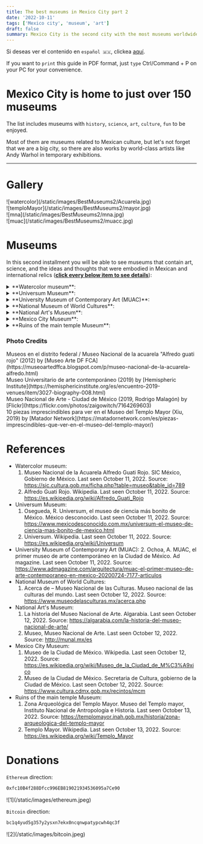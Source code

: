 ```yaml
---
title: The best museums in Mexico City part 2
date: '2022-10-11'
tags: ['Mexico city', 'museum', 'art']
draft: false
summary: Mexico City is the second city with the most museums worldwide.
---
```


Si deseas ver el contenido en `español 🇲🇽`, clickea [aquí](/blog/mejoresMuseos2).

If you want to `print` this guide in PDF format, just `type` Ctrl/Command + P on your PC for your convenience.

# Mexico City is home to just over 150 museums

The list includes museums with `history`, `science`, `art`, `culture`, `fun` to be enjoyed.

Most of them are museums related to Mexican culture, but let's not forget that we are a big city,
so there are also works by world-class artists like Andy Warhol in temporary exhibitions.

---

# Gallery

<div className="-mx-2 flex flex-wrap overflow-hidden xl:-mx-2">
  <div className="my-1 w-full overflow-hidden px-2 xl:my-1 xl:w-1/2 xl:px-2">
    ![watercolor](/static/images/BestMuseums2/Acuarela.jpg)
  </div>
  <div className="my-1 w-full overflow-hidden px-2 xl:my-1 xl:w-1/2 xl:px-2">
    ![temploMayor](/static/images/BestMuseums2/mayor.jpg)
  </div>
  <div className="my-1 w-full overflow-hidden px-2 xl:my-1 xl:w-1/2 xl:px-2">
    ![mna](/static/images/BestMuseums2/mna.jpg)
  </div>
  <div className="my-1 w-full overflow-hidden px-2 xl:my-1 xl:w-1/2 xl:px-2">
    ![muac](/static/images/BestMuseums2/muacc.jpg)
  </div>
</div>

# Museums

In this second installment you will be able to see museums that contain art, science, and the ideas and thoughts that were embodied in Mexican and international relics (<u>**click every below item to see details**</u>):

<details>
  <summary> **Watercolor museum**: </summary>
  <ul>
    <li type="square">
      {' '}
      Context and history. Initially, the museum was founded in the Roma neighborhood of Mexico City,
      but due to the great collapse caused by the 1985 earthquake, it was decided to move to Coyoacan.
      Alfredo Guati Rojo founded the Mexican society of watercolorists and the museum that bears his
      name.{' '}
    </li>
    <li type="square"> You will find inside. </li>- A) Art Gallery. Here you will find very
    beautiful watercolor works by Russian artists from St. Petersburg. - B) House of Alfredo Guati
    Rojo. It begins with a recreation tour of codices from the archaeological ruins, and then with
    watercolors from the 18th to 20th centuries. Upstairs there is an international exhibition of
    countries like Costarica, Cuba, Italy, Japan, Denmark, USA. across the room you will find an
    exhibition of Mexican artists, painting landscapes. Watercolor is very detailed and sometimes
    even abstract. Finally, going downstairs, you will find a beautiful red Alfredo Guati
    collection, with landscapes, with people and with a touch of the language of symbols used by the
    Aztecs. - C) Garden. The garden has stone sculptures based on Aztec symbols. There are also
    workshops on how to paint in watercolor for children, do not hesitate to ask.
    <li type="square"> How to arrive. </li>- A) From Coyoacan downtown. Walk like a 20 minutes to
    the museum. - B) From Miguel Angel de Quevedo subway station. Walk like a 15 minutes.
    <li type="square">
      {' '}
      Cost. It's free, but accepts donations. The camera permit is 50 MXN/2.5 dls.{' '}
    </li>
    <li type="square"> Open: Tuesday to Sunday from 10 to 18.</li>
    <li type="square"> Level of Security: ⭐️⭐️⭐️⭐️⭐️ (4.5) </li>
    <li type="square">
      {' '}
      Guided tours. There are no guided tours but for 50 MXN/2.5 dls they give you a device with the
      guide in English of the different rooms.{' '}
    </li>
    <li type="square"> What eat. </li>
    <li type="square"> Additional material. </li>
    <li type="square"> Official [Website](https://www.acuarela.org.mx/) of the museum. </li>
  </ul>
</details>

<details>
  <summary>**Universum Museum**:</summary>
  <ul>
    <li type="square">
      {' '}
      Context and history. It is a museum that is barely 30 years old with the purpose of disseminating
      science and technology to young people. The museum was created and managed by one of the best universities
      in Latin America, the glorious [UNAM](http://english.unam.mx/). It is a quite interactive, lively
      museum, mainly oriented towards children and young people. Maybe a couple of things look a bit
      worn but that's because of the number of visitors.{' '}
    </li>
    <li type="square"> You will find inside. </li>- A) Permanent exhibition. The exhibitions are all
    related to science and technology. Exhibitions on physics, chemistry, water, the human body, the
    evolution of devices, a planetarium, among others. - B) Temporary exhibitions. There are at the
    moment exhibitions of dinosaurs and birds of the protected area of ​​the university.
    <li type="square"> How to arrive. </li>- A) By the metrobus station Centro Cultural
    Universitario (CCU) and walk. https://www.metrobus.cdmx.gob.mx/mapas-de-sistema/mapa-linea-1 -
    B) By the university metro and take route 3 of the pumabus.
    https://moovitapp.com/index/es-419/transporte_p%C3%BAblico-line-RUTA_3-Ciudad_de_Mexico-822-853996-207287-0
    <li type="square">
      {' '}
      Cost. The cost of general admission is 90 MXN/4.5 dls, for the planetarium it is 15 MXN/0.75 dls
      extra. For the exhibitions it is the same extra fee, and sometimes there are packages that include
      3 extra exhibitions (along with the planetarium) for 125 MXN/6.25 dls. You can buy the tickets
      [here](https://boletos.universum.unam.mx/).{' '}
    </li>
    <li type="square"> Open: Thursday to Sunday from 10 to 17. </li>
    <li type="square"> Level of Security: ⭐️⭐️⭐️⭐️⭐️ (4.3) </li>
    <li type="square">
      {' '}
      Guided tours. There are no guides in English :(, but a couple of people in some rooms speak it.{' '}
    </li>
    <li type="square"> What eat. </li>
    <li type="square"> Additional material. . </li>
    <li type="square"> Official [Website](https://www.universum.unam.mx/) of the museum. </li>
  </ul>
</details>

<details>
  <summary>**University Museum of Contemporary Art (MUAC)**:</summary>
  <ul>
    <li type="square">
      {' '}
      Context and history. It is a museum of international modern art, with cultures other than the Mexican
      ones. The museum is barely 14 years old and is housed in the cultural space of the University of
      Mexico.{' '}
    </li>
    <li type="square">
      {' '}
      You will find inside. It is an abstract art museum, like the [jumex] museum (/blog/bestMuseums1),
      and all the exhibitions are temporary, with a historical context. In general they are international
      exhibitions, but occasionally there are national exhibitions with a foreign focus. It is an enclosure
      with a beautiful architecture.{' '}
    </li>
    <li type="square">
      {' '}
      How to arrive. It is located near the universum, so they are the same recommendations.{' '}
    </li>
    <li type="square">
      {' '}
      Cost. From wednesday to saturday the cost is 40 MXN/2 dls. Sunday is 20 MXN/1 dls. Students pays
      20 MXN/1 dls. You can buy the tickets [here](https://muac.unam.mx/planea-tu-visita); if you are
      a student and if you buy the ticket online, they will not be able to give you a discount.{' '}
    </li>
    <li type="square"> Open: Wednesday to Sunday from 11 to 18. </li>
    <li type="square"> Level of Security: ⭐️⭐️⭐️⭐️⭐️ (4.3) </li>
    <li type="square"> Guided tours. Similar to the situation in the universum museum.</li>
    <li type="square">
      {' '}
      What eat. There is a restaurant inside the museum but it is a bit expensive.{' '}
    </li>
    <li type="square">
      {' '}
      Additional material. Most infographics are in English by scanning the QR code. The museum has internet.{' '}
    </li>
    <li type="square"> Official [Website](https://muac.unam.mx/) of the museum. </li>
  </ul>
</details>

<details>
  <summary>**National Museum of World Cultures**:</summary>
  <ul>
    <li type="square">
      {' '}
      Context and history. It is a museum that during colonial times was dedicated to the creation and
      shelter of coins, which is why the street where it is located has the name "coin". During the period
      of the French invasion with Emperor Maximilian of Habsburg, I designate that this space will show
      everything related to the ancient cultures of Mexico, because in this space the Huey Tlatoani Moctezuma
      Xocoyotzin meditated on the problems of Tenochtitlan.{' '}
    </li>
    <li type="square"> You will find inside. </li>- A) Permanet exhibition. The exhibitions that are
    permanent are related to the culture of China, Japan, Korea, Greece, Mesopotamia and Egypt. Many
    relics are brought from those parts of the world, and others are replicas made for the museum.
    It should be noted that it is the `only` museum in Latin America that houses exhibitions from
    those parts of the world. - B) Temporal exhibitions. In the same way, they are exhibitions from
    other parts of the world, but some are collaborations of other countries with Mexico, explaining
    the culture and relationship between the countries.
    <li type="square">
      {' '}
      How to arrive. Being so close to the main temple, it is also leaving the zocalo subway station.{' '}
    </li>
    <li type="square"> Cost. Admision is free. Not online tickets. </li>
    <li type="square"> Open: Tuesday to Sunday from 10 to 17. </li>
    <li type="square"> Level of Security: ⭐️⭐️⭐️⭐️⭐️ (4.5) </li>
    <li type="square">
      {' '}
      Guided tours. In order to obtain a visit to this museum, you must ask in advance in the educational
      communication area (ask how to get there with the name in Spanish), and ask for Raúl. Preferably,
      they told me that it should be a month to a week in advance. If you like, I can schedule it myself,
      but let me know in advance too.{' '}
    </li>
    <li type="square"> What eat. </li>
    <li type="square"> Additional material. There are no infographics in English :(.</li>
    <li type="square"> Official [Website](https://www.museodelasculturas.mx/) of the museum. </li>
  </ul>
</details>

<details>
  <summary>**National Art's Museum**:</summary>
  <ul>
    <li type="square">
      {' '}
      Context and history. As you can see from the architecture of the museum, it was built in colonial
      times, housing a hospital and Jesuits. In more modern times, whoever was President Porfirio Díaz
      ordered that this outside the Palace that will house the communications of the country. Opposite
      you will see what was the first engineering school in America, which years later was adopted by
      UNAM and currently belongs to the Faculty of Engineering of this Institution. I recommend that
      you watch the James Bond movie `007 Specter`, because in the part of the movie that takes place
      in Mexico City, a large part of the scene was filmed on this street.{' '}
    </li>
    <li type="square">
      {' '}
      You will find inside. As I mentioned, it is a colonial building, and just by entering its walls
      and stairs, they have a baroque style, combined with the Mexican national symbols.{' '}
    </li>- A) Permanent exhibition. You will find exhibitions related to the past life of Mexico,
    mainly its markets, diet and foods that are the basis of our diet, its main avenues, and our
    uses and customs. - B) Temporary exhibitions. The museum is very large, so you will constantly
    find new exhibitions in different rooms, both national and international, like when you visited
    there was a telegraph exhibition.
    <li type="square"> How to arrive. </li>- A) By trolleybus at the Bellas Artes/Santa Veracruz
    stations.https://www.ste.cdmx.gob.mx/linea-1 - B) Coming out of the subway stations Bellas
    Artes/Allende. https://metro.cdmx.gob.mx/storage/app/media/red/plano_red19.pdf - C) By metrobus
    at the Bellas Artes/Museo Franz Mayer stations.
    https://www.metrobus.cdmx.gob.mx/mapas-de-sistema/mapa-linea-4
    <li type="square">
      {' '}
      Cost. Weekends 80 MXN/4 dls. Camera permit 5 MXN/0.25 dls dls. Not online tickets.{' '}
    </li>
    <li type="square"> Open: Tuesday to sunday from 10 to 17:30. </li>
    <li type="square"> Level of Security: ⭐️⭐️⭐️⭐️⭐️ (4) </li>
    <li type="square"> Guided tours. They do not have tours or infographics in English.</li>
    <li type="square"> What eat. </li>
    <li type="square"> Additional material. .</li>
    <li type="square"> Official [Website](http://www.munal.mx/en) of the museum. </li>
  </ul>
</details>

<details>
  <summary>**Mexico City Museum**: </summary>
  <ul>
    <li type="square">
      {' '}
      Context and history. The building belonged to the Counts of Santiago de Calimaya, just after the
      conquest. Juan Gutiérrez Altamirano was the first owner of the house, being the mayor of Texcoco
      and adviser to the conqueror Hernán Cortés. You can see in the corner of the museum that when the
      construction was built, they tried to hide a snake head. When the Spaniards won the battle against
      the Aztecs, they demolished their atriums and built their churches or buildings on top of them,
      as a sign of the imposition of the Catholic religion. It should be noted that the ancient cultures
      of America were polytheistic, that is, they worshiped multiple gods, and that Jesus Christ was
      not found or figured. Almost opposite of the street, you can see a commemorative mural that represents
      the meeting of two worlds.
    </li>
    <li type="square"> You will find inside. </li>- A) Permanent exhibition. Exhibition of the
    evolution of Mexico City. This dates back to the origin of the Aztecs in the founding of the
    great empire of [Tenochtitlan](https://en.wikipedia.org/wiki/Tenochtitlan). - B) Temporary
    exhibitions. Temporary exhibitions may include exhibitions from other cities, but include Mexico
    City. They are exhibitions of what cities were like before, types of architecture, new trends in
    construction, among others.
    <li type="square">
      {' '}
      How to arrive. Leaving the Zocalo subway station, you can walk a couple of streets.{' '}
    </li>
    <li type="square">
      {' '}
      Cost. 38 MXN / 2 dollars. Sundays is Free. international students the admission is 19 MXN/1 dls.
      Not online tickets.{' '}
    </li>
    <li type="square"> Open: Tuesday to Sunday from 10 to 18. </li>
    <li type="square"> Level of Security: ⭐️⭐️⭐️⭐️⭐️ (4.5) </li>
    <li type="square">
      {' '}
      Guided tours. There is a tour of the museum in Spanish and English, it is every day that the museum
      opens at 13, but they recommend that you be there a little earlier, five minutes, to take the tour
      of what Mexico City was like before, if you do not arrive, it will be until next day. There are
      guides at all hours in English, but for this exhibition it is key to be at that moment.{' '}
    </li>
    <li type="square"> What eat.</li>
    <li type="square"> Additional material. There are no infographics in English :(. </li>
    <li type="square">
      {' '}
      Official [Website](https://www.cultura.cdmx.gob.mx/recintos/mcm) of the museum.{' '}
    </li>
  </ul>
</details>

<details>
  <summary>**Ruins of the main temple Museum**: </summary>
  <ul>
    <li type="square">
      {' '}
      Context and history. In a similar way to the museum in Mexico City, the Spanish destroyed all of
      Tenochtitlan, and left these pyramids in ruins, imposing their cathedral that is located a few
      meters away. These ruins are one of the main vestiges that prove the existence of the Aztec empire,
      representing two of its greatest deities, the god of rain (Tlaloc) and the god of war (Huitzilopochtli).
      To one side of the ruins you will find a museum that extracted the main relics that have been found
      in the place. It has not yet been discovered. Recently opened another part of the archaeological
      zone and you will find a dry tree, and if you are lucky that there are not many visitors, listen
      well next to the tree and you will perceive the sound of running water below. If you come to the
      city and it is open, it is the best thing you can do, because sometimes it closes because they
      continue with the excavation work.{' '}
    </li>
    <li type="square"> You will find inside. </li>- A) Topics. - i) [Archaeological
    ruins](https://en.wikipedia.org/wiki/Templo_Mayor) (yard). - ii) [Circular
    stone](https://en.wikipedia.org/wiki/Coyolxauhqui_Stone) of the goddess Coyolxauhqui. - iii)
    [Tzompantli](https://en.wikipedia.org/wiki/Tzompantli). A series of skulls that are intertwined
    on a wall. These skulls represented the sacrifices they made to their gods on the esplanade of
    the enclosure. Once dead, they were stacked here. - iv) [Aztec
    calendar](https://en.wikipedia.org/wiki/Aztec_calendar). It was discovered next to
    [Coatlicue](https://en.wikipedia.org/wiki/C%C5%8D%C4%81tl%C4%ABcue) on the corner where Hernán
    Cortés lived (Palacio Nacional), it was discovered in this area but this one is in the [Museum
    of Anthropology and History](/blog/bestMuseums1) - B) Permanent exhibition. The permanent
    exhibition is related to all the vestiges of the Aztec culture, mainly what was extracted from
    the ruins, but it also includes all their life, such as offerings, what their schools were like,
    the flora and fauna that surrounded them, as well as a couple of vestiges when they were
    conquered and carved in stone. - C) Temporary exhibitions. It is not very common, but short
    exhibits are brought in from other large archaeological ruins.
    <li type="square">
      {' '}
      How to arrive. Leaving the Zocalo subway station, you can walk a couple of streets.{' '}
    </li>
    <li type="square">
      {' '}
      Cost. 85 MXN / 4.25 dollars. Not online tickets. Admission for students is free. Sundays too, but
      only for foreigners residing in Mexico.{' '}
    </li>
    <li type="square"> Open: Tuesday to Sunday from 9 to 17. </li>
    <li type="square"> Level of Security: ⭐️⭐️⭐️⭐️⭐️ (4.5) </li>
    <li type="square">
      {' '}
      Guided tours. There are guides outside the archaeological zone, but the tours are not cheap, it
      is more affordable for groups of people.{' '}
    </li>
    <li type="square"> What eat. </li>
    <li type="square">
      {' '}
      Additional material. Many infographics are in English, even when you first enter there is an information
      module that can give you a triptych with information about the place in English. Also in some rooms
      there are people who speak English and you can ask them a couple of things. In the official blog
      of the museum there are the guides for download in pdf and in English.{' '}
    </li>
    <li type="square">
      {' '}
      Official [Website](https://templomayor.inah.gob.mx/english) of the museum.{' '}
    </li>
  </ul>
</details>

### Photo Credits

<div>
  Museos en el distrito federal / Museo Nacional de la acuarela "Alfredo guati rojo" (2012) by
  [Museo Arte DF
  FCA](https://museoartedffca.blogspot.com/p/museo-nacional-de-la-acuarela-alfredo.html)
</div>
<div>
  Museo Universitario de arte contemporáneo (2019) by [Hemispheric
  Institute](https://hemisphericinstitute.org/es/encuentro-2019-venues/item/3027-biography-008.html)
</div>
<div>
  Museo Nacional de Arte - Ciudad de México (2019, Rodrigo Malagón) by
  [Flickr](https://flickr.com/photos/zaigowitch/7164269603)
</div>
<div>
  10 piezas imprescindibles para ver en el Museo del Templo Mayor (Xiu, 2019) by [Matador
  Network](https://matadornetwork.com/es/piezas-imprescindibles-que-ver-en-el-museo-del-templo-mayor/)
</div>

# References

- Watercolor museum:
  1. Museo Nacional de la Acuarela Alfredo Guati Rojo. SIC México, Gobierno de México. Last seen October 11, 2022. Source:
     https://sic.cultura.gob.mx/ficha.php?table=museo&table_id=789
  2. Alfredo Guati Rojo. Wikipedia. Last seen October 11, 2022. Source:
     https://es.wikipedia.org/wiki/Alfredo_Guati_Rojo
- Universum Museum:
  1. Osegueda, R. Universum, el museo de ciencia más bonito de México. México desconocido. Last seen October 11, 2022. Source: https://www.mexicodesconocido.com.mx/universum-el-museo-de-ciencia-mas-bonito-de-mexico.html
  2. Universum. Wikipedia. Last seen October 11, 2022. Source: https://es.wikipedia.org/wiki/Universum
- University Museum of Contemporary Art (MUAC): 2. Ochoa, A. MUAC, el primer museo de arte contemporáneo en la Ciudad de México. Ad magazine. Last seen October 11, 2022. Source: https://www.admagazine.com/arquitectura/muac-el-primer-museo-de-arte-contemporaneo-en-mexico-20200724-7177-articulos
- National Museum of World Cultures:
  1. Acerca de – Museo Nacional de las Culturas. Museo nacional de las culturas del mundo. Last seen October 12, 2022. Source: https://www.museodelasculturas.mx/acerca.php
- National Art's Museum:
  1. La historia del Museo Nacional de Arte. Algarabia. Last seen October 12, 2022. Source: https://algarabia.com/la-historia-del-museo-nacional-de-arte/
  2. Museo, Museo Nacional de Arte. Last seen October 12, 2022. Source: http://munal.mx/es
- Mexico City Museum:
  1. Museo de la Ciudad de México. Wikipedia. Last seen October 12, 2022. Source: https://es.wikipedia.org/wiki/Museo_de_la_Ciudad_de_M%C3%A9xico
  2. Museo de la Ciudad de México. Secretaria de Cultura, gobierno de la Ciudad de México. Last seen October 12, 2022. Source: https://www.cultura.cdmx.gob.mx/recintos/mcm
- Ruins of the main temple Museum:
  1. Zona Arqueológica del Templo Mayor. Museo del Templo mayor, Instituto Nacional de Antropología e Historia. Last seen October 13, 2022. Source: https://templomayor.inah.gob.mx/historia/zona-arqueologica-del-templo-mayor
  2. Templo Mayor. Wikipedia. Last seen October 13, 2022. Source: https://es.wikipedia.org/wiki/Templo_Mayor

# Donations

`Ethereum` direction:

```bash
0xfc10B4f288Dfcc996EB819021934536095a7Ce90
```

<div className="-mx-2 flex flex-wrap overflow-hidden xl:-mx-2">
  <div className="my-1 w-full overflow-hidden px-2 xl:my-1 xl:w-1/2 xl:px-2">
    ![1](/static/images/ethereum.jpeg)
  </div>
</div>

`Bitcoin` direction:

```bash
bc1q4yud5g357y2ysxn7ekx0ncqnwpatypcwh4qc3f
```

<div className="-mx-2 flex flex-wrap overflow-hidden xl:-mx-2">
  <div className="my-1 w-full overflow-hidden px-2 xl:my-1 xl:w-1/2 xl:px-2">
    ![2](/static/images/bitcoin.jpeg)
  </div>
</div>
